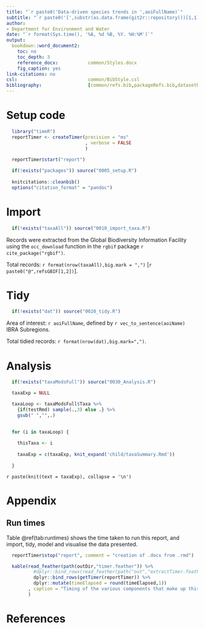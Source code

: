 ```yaml
---
title: "`r paste0('Data-driven species trends in ',aoiFullName)`"
subtitle: "`r paste0('[',substr(as.data.frame(git2r::repository())[1,1],1,7),'] ',as.data.frame(git2r::repository())[1,2])`"
author:
- Department for Environment and Water
date: "`r format(Sys.time(), '%A, %d %B, %Y. %H:%M')`"
output:
  bookdown::word_document2:
    toc: no
    toc_depth: 3
    reference_docx:           common/Styles.docx
    fig_caption: yes
link-citations: no
csl:                          common/BibStyle.csl
bibliography:                 [common/refs.bib,packageRefs.bib,datasetRefs.bib]
---
```



# Setup code

```r

  library("timeR")
  reportTimer <- createTimer(precision = "ms"
                             , verbose = FALSE
                             )
  
  reportTimer$start("report")

  if(!exists("packages")) source("0005_setup.R")
  
  knitcitations::cleanbib()
  options("citation_format" = "pandoc")

```

# Import

```r

  if(!exists("taxaAll")) source("0010_import_taxa.R")

```

Records were extracted from the Global Biodiversity Information Facility using the `occ_download` function in the `rgbif` package `r cite_package("rgbif")`.

Total records: `r format(nrow(taxaAll),big.mark = ",")` [`r paste0("@",refsGBIF[1,2])`].


# Tidy

```r

  if(!exists("dat")) source("0020_tidy.R")

```

Area of interest: `r aoiFullName`, defined by `r vec_to_sentence(aoiName)` IBRA Subregions.

Total tidied records: `r format(nrow(dat),big.mark=",")`.

# Analysis

```r

  if(!exists("taxaModsFull")) source("0030_Analysis.R")

```

```r

  taxaExp = NULL

  taxaLoop <- taxaModsFull$Taxa %>%
    {if(testRmd) sample(.,3) else .} %>%
    gsub(" ","",.)
    

  for (i in taxaLoop) {
    
    thisTaxa <- i
    
    taxaExp = c(taxaExp, knit_expand('child/taxaSummary.Rmd'))
    
  }

```

`r paste(knit(text = taxaExp), collapse = '\n')`

# Appendix

## Run times

Table \@ref(tab:runtimes) shows the time taken to run this report, and import, tidy, model and visualise the data presented.

```r

  reportTimer$stop("report", comment = "creation of .docx from .rmd")

  kable(read_feather(path(outDir,"timer.feather")) %>%
          #dplyr::bind_rows(read_feather(path("out","extractTimer.feather"))) %>%
          dplyr::bind_rows(getTimer(reportTimer)) %>%
          dplyr::mutate(timeElapsed = round(timeElapsed,1))
        , caption = "Timing of the various components that make up this report"
        )

```

# References
